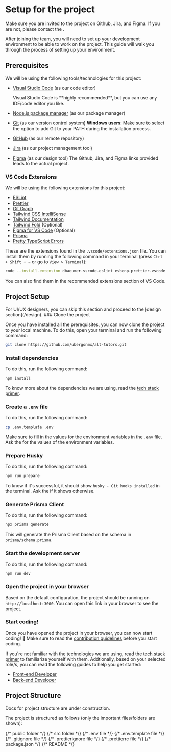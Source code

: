 
# Setup for the project

<Callout type="warning">
  Make sure you are invited to the project on Github, Jira, and Figma. If you are not, please
  contact the <TL name="Team Leader" />.
</Callout>

After joining the team, you will need to set up your development environment to be able to work on the project.
This guide will walk you through the process of setting up your environment.

## Prerequisites

We will be using the following tools/technologies for this project:

- [Visual Studio Code](https://code.visualstudio.com/download) (as our code editor)

  <Callout>
    Visual Studio Code is **highly recommended**, but you can use any IDE/code editor you like.
  </Callout>

- [Node.js package manager](https://nodejs.org/en/download/) (as our package manager)
- [Git](https://git-scm.com/downloads) (as our version control system)
  <Callout>
    **Windows users**: Make sure to select the option to add Git to your PATH during the
    installation process.
  </Callout>
- [GitHub](https://github.com/ubergonmx/alt-tutors) (as our remote repository)
- [Jira](https://alt-ahead.atlassian.net/jira/software/projects/ALT/boards/1/backlog) (as our project management tool)
- [Figma](https://www.figma.com/file/R3WjX2A4WFGTLWvMZUHGB7/ALT-Ahead-Design-2023?type=design&node-id=92%3A1089&mode=design&t=Uh7ubXV9vYiXuLU7-1) (as our design tool)
  <Callout type="info">
    The Github, Jira, and Figma links provided leads to the actual project.
  </Callout>

### VS Code Extensions

We will be using the following extensions for this project:

- [ESLint](https://marketplace.visualstudio.com/items?itemName=dbaeumer.vscode-eslint)
- [Prettier](https://marketplace.visualstudio.com/items?itemName=esbenp.prettier-vscode)
- [Git Graph](https://marketplace.visualstudio.com/items?itemName=mhutchie.git-graph)
- [Tailwind CSS IntelliSense](https://marketplace.visualstudio.com/items?itemName=bradlc.vscode-tailwindcss)
- [Tailwind Documentation](https://marketplace.visualstudio.com/items?itemName=alfredbirk.tailwind-documentation)
- [Tailwind Fold](https://marketplace.visualstudio.com/items?itemName=stivo.tailwind-fold) (Optional)
- [Figma for VS Code](https://marketplace.visualstudio.com/items?itemName=figma.figma-vscode-extension) (Optional)
- [Prisma](https://marketplace.visualstudio.com/items?itemName=Prisma.prisma)
- [Pretty TypeScript Errors](https://marketplace.visualstudio.com/items?itemName=yoavbls.pretty-ts-errors)

These are the extensions found in the `.vscode/extensions.json` file.
You can install them by running the following command in your terminal (press `Ctrl + Shift + ~` or go to `View > Terminal`):

```bash copy
code --install-extension dbaeumer.vscode-eslint esbenp.prettier-vscode mhutchie.git-graph bradlc.vscode-tailwindcss alfredbirk.tailwind-documentation stivo.tailwind-fold figma.figma-vscode-extension Prisma.prisma yoavbls.pretty-ts-errors
```

You can also find them in the recommended extensions section of VS Code.

## Project Setup

<Callout>
  For UI/UX designers, you can skip this section and proceed to the [design section](/design).
</Callout>

<Steps>
### Clone the project

Once you have installed all the prerequisites, you can now clone the project to your local machine.
To do this, open your terminal and run the following command:

```bash copy
git clone https://github.com/ubergonmx/alt-tutors.git
```

### Install dependencies

To do this, run the following command:

```bash copy
npm install
```

To know more about the dependencies we are using, read the [tech stack primer](/getting-started/primer).

### Create a `.env` file

To do this, run the following command:

```bash copy
cp .env.template .env
```

Make sure to fill in the values for the environment variables in the `.env` file.
Ask the <TL name="Team Leader" /> for the values of the environment variables.

### Prepare Husky

To do this, run the following command:

```bash copy
npm run prepare
```

To know if it's successful, it should show `husky - Git hooks installed` in the terminal.
Ask the <TL name="Team Leader" /> if it shows otherwise.

### Generate Prisma Client

To do this, run the following command:

```bash copy
npx prisma generate
```

This will generate the Prisma Client based on the schema in `prisma/schema.prisma`.

### Start the development server

To do this, run the following command:

```bash copy
npm run dev
```

### Open the project in your browser

Based on the default configuration, the project should be running on `http://localhost:3000`.
You can open this link in your browser to see the project.

### Start coding!

Once you have opened the project in your browser, you can now start coding! 🎉
Make sure to read the [contribution guidelines](/getting-started/workflow#contributing-guidelines) before you start coding.

If you're not familiar with the technologies we are using, read the [tech stack primer](/getting-started/primer) to familiarize yourself with them.
Addtionally, based on your selected role/s, you can read the following guides to help you get started:

- [Front-end Developer](/front-end)
- [Back-end Developer](/back-end)

</Steps>

## Project Structure

<Callout type="warning">Docs for project structure are under construction.</Callout>

The project is structured as follows (only the important files/folders are shown):

<FileTree>
  <FileTree.Folder name="prisma" defaultOpen>
    <FileTree.File name="schema.prisma" />
  </FileTree.Folder>
  {/* public folder */}
  <FileTree.Folder name="public" defaultOpen>
    <FileTree.File name="alt-tutors.png" />
  </FileTree.Folder>
  {/* src folder */}
  <FileTree.Folder name="src" defaultOpen>
    <FileTree.Folder name="app" defaultOpen>
      <FileTree.Folder name="<route name>">
        <FileTree.File name="layout.tsx" />
        <FileTree.File name="page.tsx" />
      </FileTree.Folder>
      <FileTree.File name="layout.tsx" />
      <FileTree.File name="page.tsx" />
    </FileTree.Folder>
    <FileTree.Folder name="components">
      <FileTree.Folder name="ui"></FileTree.Folder>
    </FileTree.Folder>
    <FileTree.Folder name="lib"></FileTree.Folder>
    <FileTree.Folder name="styles"></FileTree.Folder>
    <FileTree.Folder name="types"></FileTree.Folder>
  </FileTree.Folder>
  {/* .env file */}
  <FileTree.File name=".env" />
  {/* .env.template file */}
  <FileTree.File name=".env.template" />
  {/* .gitignore file */}
  <FileTree.File name=".gitignore" />
  {/* .prettierignore file */}
  <FileTree.File name=".prettierignore" />
  {/* .prettierrc file */}
  <FileTree.File name=".prettierrc" />
  {/* package.json */}
  <FileTree.File name="package.json" />
  {/* README */}
  <FileTree.File name="README.md" />
</FileTree>
